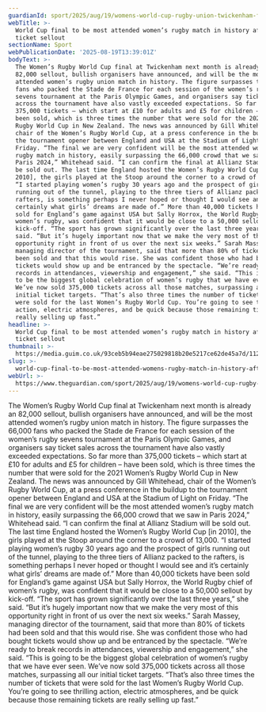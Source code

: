 ```yaml
---
guardianId: sport/2025/aug/19/womens-world-cup-rugby-union-twickenham-final
webTitle: >-
  World Cup final to be most attended women’s rugby match in history after
  ticket sellout
sectionName: Sport
webPublicationDate: '2025-08-19T13:39:01Z'
bodyText: >-
  The Women’s Rugby World Cup final at Twickenham next month is already an
  82,000 sellout, bullish organisers have announced, and will be the most
  attended women’s rugby union match in history. The figure surpasses the 66,000
  fans who packed the Stade de France for each session of the women’s rugby
  sevens tournament at the Paris Olympic Games, and organisers say ticket sales
  across the tournament have also vastly exceeded expectations. So far more than
  375,000 tickets – which start at £10 for adults and £5 for children – have
  been sold, which is three times the number that were sold for the 2021 Women’s
  Rugby World Cup in New Zealand. The news was announced by Gill Whitehead,
  chair of the Women’s Rugby World Cup, at a press conference in the buildup to
  the tournament opener between England and USA at the Stadium of Light on
  Friday. “The final we are very confident will be the most attended women’s
  rugby match in history, easily surpassing the 66,000 crowd that we saw in
  Paris 2024,” Whitehead said. “I can confirm the final at Allianz Stadium will
  be sold out. The last time England hosted the Women’s Rugby World Cup [in
  2010], the girls played at the Stoop around the corner to a crowd of 13,000.
  “I started playing women’s rugby 30 years ago and the prospect of girls
  running out of the tunnel, playing to the three tiers of Allianz packed to the
  rafters, is something perhaps I never hoped or thought I would see and it’s
  certainly what girls’ dreams are made of.” More than 40,000 tickets have been
  sold for England’s game against USA but Sally Horrox, the World Rugby chief of
  women’s rugby, was confident that it would be close to a 50,000 sellout by
  kick-off. “The sport has grown significantly over the last three years,” she
  said. “But it’s hugely important now that we make the very most of this
  opportunity right in front of us over the next six weeks.” Sarah Massey,
  managing director of the tournament, said that more than 80% of tickets had
  been sold and that this would rise. She was confident those who had bought
  tickets would show up and be entranced by the spectacle. “We’re ready to break
  records in attendances, viewership and engagement,” she said. “This is going
  to be the biggest global celebration of women’s rugby that we have ever seen.
  We’ve now sold 375,000 tickets across all those matches, surpassing all our
  initial ticket targets. “That’s also three times the number of tickets that
  were sold for the last Women’s Rugby World Cup. You’re going to see thrilling
  action, electric atmospheres, and be quick because those remaining tickets are
  really selling up fast.”
headline: >-
  World Cup final to be most attended women’s rugby match in history after
  ticket sellout
thumbnail: >-
  https://media.guim.co.uk/93ceb5b94eae275029818b20e5217ce62de45a7d/1126_436_6101_4881/500.jpg
slug: >-
  world-cup-final-to-be-most-attended-womens-rugby-match-in-history-after-ticket-sellout
webUrl: >-
  https://www.theguardian.com/sport/2025/aug/19/womens-world-cup-rugby-union-twickenham-final
---
```

The Women’s Rugby World Cup final at Twickenham next month is already an 82,000 sellout, bullish organisers have announced, and will be the most attended women’s rugby union match in history. The figure surpasses the 66,000 fans who packed the Stade de France for each session of the women’s rugby sevens tournament at the Paris Olympic Games, and organisers say ticket sales across the tournament have also vastly exceeded expectations. So far more than 375,000 tickets – which start at £10 for adults and £5 for children – have been sold, which is three times the number that were sold for the 2021 Women’s Rugby World Cup in New Zealand. The news was announced by Gill Whitehead, chair of the Women’s Rugby World Cup, at a press conference in the buildup to the tournament opener between England and USA at the Stadium of Light on Friday. “The final we are very confident will be the most attended women’s rugby match in history, easily surpassing the 66,000 crowd that we saw in Paris 2024,” Whitehead said. “I can confirm the final at Allianz Stadium will be sold out. The last time England hosted the Women’s Rugby World Cup [in 2010], the girls played at the Stoop around the corner to a crowd of 13,000. “I started playing women’s rugby 30 years ago and the prospect of girls running out of the tunnel, playing to the three tiers of Allianz packed to the rafters, is something perhaps I never hoped or thought I would see and it’s certainly what girls’ dreams are made of.” More than 40,000 tickets have been sold for England’s game against USA but Sally Horrox, the World Rugby chief of women’s rugby, was confident that it would be close to a 50,000 sellout by kick-off. “The sport has grown significantly over the last three years,” she said. “But it’s hugely important now that we make the very most of this opportunity right in front of us over the next six weeks.” Sarah Massey, managing director of the tournament, said that more than 80% of tickets had been sold and that this would rise. She was confident those who had bought tickets would show up and be entranced by the spectacle. “We’re ready to break records in attendances, viewership and engagement,” she said. “This is going to be the biggest global celebration of women’s rugby that we have ever seen. We’ve now sold 375,000 tickets across all those matches, surpassing all our initial ticket targets. “That’s also three times the number of tickets that were sold for the last Women’s Rugby World Cup. You’re going to see thrilling action, electric atmospheres, and be quick because those remaining tickets are really selling up fast.”
